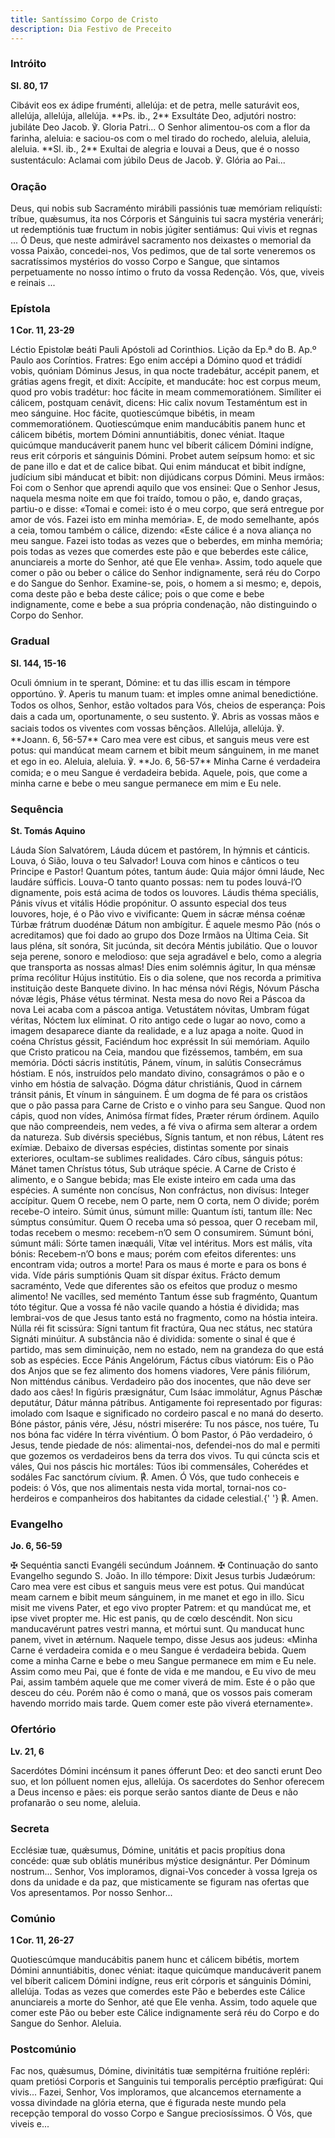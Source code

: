 ```yaml
---
title: Santíssimo Corpo de Cristo
description: Dia Festivo de Preceito
---
```


### Intróito

**Sl. 80, 17**

<div class="side-by-side not-content">
  <span>
    Cibávit eos ex ádipe fruménti, allelúja: et de petra, melle saturávit eos, allelúja, allelúja,
    allelúja. **Ps. ib., 2** Exsultáte Deo, adjutóri nostro: jubiláte Deo Jacob. ℣. Gloria Patri...
  </span>
  <span>
    O Senhor alimentou-os com a flor da farinha, aleluia: e saciou-os com o mel tirado do rochedo,
    aleluia, aleluia, aleluia. **Sl. ib., 2** Exultai de alegria e louvai a Deus, que é o nosso
    sustentáculo: Aclamai com júbilo Deus de Jacob. ℣. Glória ao Pai...
  </span>
</div>

### Oração

<div class="side-by-side not-content">
  <span>
    Deus, qui nobis sub Sacraménto mirábili passiónis tuæ memóriam reliquísti: tríbue, quǽsumus, ita
    nos Córporis et Sánguinis tui sacra mystéria venerári; ut redemptiónis tuæ fructum in nobis
    júgiter sentiámus: Qui vivis et regnas ...
  </span>
  <span>
    Ó Deus, que neste admirável sacramento nos deixastes o memorial da vossa Paixão, concedei-nos,
    Vos pedimos, que de tal sorte veneremos os sacratíssimos mystérios do vosso Corpo e Sangue, que
    sintamos perpetuamente no nosso íntimo o fruto da vossa Redenção. Vós, que, viveis e reinais ...
  </span>
</div>

### Epístola

**1 Cor. 11, 23-29**

<div class="side-by-side not-content">
  <span>Léctio Epistolæ beáti Pauli Apóstoli ad Corinthios.</span>
  <span>Lição da Ep.ª do B. Ap.º Paulo aos Coríntios.</span>
  <span>
    Fratres: Ego enim accépi a Dómino quod et trádidí vobis, quóniam Dóminus Jesus, in qua nocte
    tradebátur, accépit panem, et grátias agens fregit, et dixit: Accípite, et manducáte: hoc est
    corpus meum, quod pro vobis tradétur: hoc fácite in meam commemoratiónem. Simíliter ei cálicem,
    postquam cenávit, dicens: Hic calix novum Testaméntum est in meo sánguine. Hoc fácite,
    quotiescúmque bibétis, in meam commemoratiónem. Quotiescúmque enim manducábitis panem hunc et
    cálicem bibétis, mortem Dómini annuntiábitis, donec véniat. Itaque quicúmque manducáverit panem
    hunc vel bíberit cálicem Dómini indígne, reus erit córporis et sánguinis Dómini. Probet autem
    seípsum homo: et sic de pane illo e dat et de calice bibat. Qui enim mánducat et bibit indígne,
    judícium sibi mánducat et bibit: non dijúdicans corpus Dómini.
  </span>
  <span>
    Meus irmãos: Foi com o Senhor que aprendi aquilo que vos ensinei: Que o Senhor Jesus, naquela
    mesma noite em que foi traído, tomou o pão, e, dando graças, partiu-o e disse: «Tomai e comei:
    isto é o meu corpo, que será entregue por amor de vós. Fazei isto em minha memória». E, de modo
    semelhante, após a ceia, tomou também o cálice, dizendo: «Este cálice é a nova aliança no meu
    sangue. Fazei isto todas as vezes que o beberdes, em minha memória; pois todas as vezes que
    comerdes este pão e que beberdes este cálice, anunciareis a morte do Senhor, até que Ele venha».
    Assim, todo aquele que comer o pão ou beber o cálice do Senhor indignamente, será réu do Corpo e
    do Sangue do Senhor. Examine-se, pois, o homem a si mesmo; e, depois, coma deste pão e beba
    deste cálice; pois o que come e bebe indignamente, come e bebe a sua própria condenação, não
    distinguindo o Corpo do Senhor.
  </span>
</div>

### Gradual

**Sl. 144, 15-16**

<div class="side-by-side not-content">
  <span>
    Oculi ómnium in te sperant, Dómine: et tu das illis escam in témpore opportúno. ℣. Aperis tu
    manum tuam: et imples omne animal benedictióne.
  </span>
  <span>
    Todos os olhos, Senhor, estão voltados para Vós, cheios de esperança: Pois dais a cada um,
    oportunamente, o seu sustento. ℣. Abris as vossas mãos e saciais todos os viventes com vossas
    bênçãos.
  </span>
  <span>
    Allelúja, allelúja. ℣. **Joann. 6, 56-57** Caro mea vere est cibus, et sanguis meus vere est
    potus: qui mandúcat meam carnem et bibit meum sánguinem, in me manet et ego in eo.
  </span>
  <span>
    Aleluia, aleluia. ℣. **Jo. 6, 56-57** Minha Carne é verdadeira comida; e o meu Sangue é
    verdadeira bebida. Aquele, pois, que come a minha carne e bebe o meu sangue permanece em mim e
    Eu nele.
  </span>
</div>

### Sequência

**St. Tomás Aquino**

<div class="side-by-side not-content">
  <span>Láuda Síon Salvatórem, Láuda dúcem et pastórem, In hýmnis et cánticis.</span>
  <span>
    Louva, ó Sião, louva o teu Salvador! Louva com hinos e cânticos o teu Principe e Pastor!
  </span>
  <span>Quantum pótes, tantum áude: Quia májor ómni láude, Nec laudáre súfficis.</span>
  <span>
    Louva-O tanto quanto possas: nem tu podes louvá-l’O dignamente, pois está acima de todos os
    louvores.
  </span>
  <span>Láudis théma speciális, Pánis vívus et vitális Hódie propónitur.</span>
  <span>O assunto especial dos teus louvores, hoje, é o Pão vivo e vivificante:</span>
  <span>Quem in sácræ ménsa coénæ Túrbæ frátrum duodénæ Dátum non ambígitur.</span>
  <span>
    É aquele mesmo Pão (nós o acreditamos) que foi dado ao grupo dos Doze Irmãos na Última Ceia.
  </span>
  <span>Sit laus pléna, sít sonóra, Sit jucúnda, sit decóra Méntis jubilátio.</span>
  <span>
    Que o louvor seja perene, sonoro e melodioso: que seja agradável e belo, como a alegria que
    transporta as nossas almas!
  </span>
  <span>Díes enim solémnis ágitur, In qua ménsæ príma recólitur Hújus institútio.</span>
  <span>Eis o dia solene, que nos recorda a primitiva instituição deste Banquete divino.</span>
  <span>In hac ménsa nóvi Régis, Nóvum Páscha nóvæ légis, Pháse vétus términat.</span>
  <span>Nesta mesa do novo Rei a Páscoa da nova Lei acaba com a páscoa antiga.</span>
  <span>Vetustátem nóvitas, Umbram fúgat véritas, Nóctem lux elíminat.</span>
  <span>
    O rito antigo cede o lugar ao novo, como a imagem desaparece diante da realidade, e a luz apaga
    a noite.
  </span>
  <span>Quod in coéna Chrístus géssit, Faciéndum hoc expréssit In súi memóriam.</span>
  <span>Aquilo que Cristo praticou na Ceia, mandou que fizéssemos, também, em sua memória.</span>
  <span>Dócti sácris institútis, Pánem, vínum, in salútis Consecrámus hóstiam.</span>
  <span>
    E nós, instruídos pelo mandato divino, consagrámos o pão e o vinho em hóstia de salvação.
  </span>
  <span>Dógma dátur christiánis, Quod in cárnem tránsit pánis, Et vínum in sánguinem.</span>
  <span>
    É um dogma de fé para os cristãos que o pão passa para Carne de Cristo e o vinho para seu
    Sangue.
  </span>
  <span>Quod non cápis, quod non vídes, Animósa fírmat fídes, Præter rérum órdinem.</span>
  <span>
    Aquilo que não compreendeis, nem vedes, a fé viva o afirma sem alterar a ordem da natureza.
  </span>
  <span>Sub divérsis speciébus, Sígnis tantum, et non rébus, Látent res exímiæ.</span>
  <span>
    Debaixo de diversas espécies, distintas somente por sinais exteriores, ocultam-se sublimes
    realidades.
  </span>
  <span>Cáro cíbus, sánguis pótus: Mánet tamen Chrístus tótus, Sub utráque spécie.</span>
  <span>
    A Carne de Cristo é alimento, e o Sangue bebida; mas Ele existe inteiro em cada uma das
    espécies.
  </span>
  <span>A suménte non concísus, Non confráctus, non divísus: Integer accípitur.</span>
  <span>Quem O recebe, nem O parte, nem O corta, nem O divide; porém recebe-O inteiro.</span>
  <span>Súmit únus, súmunt mille: Quantum ísti, tantum ílle: Nec súmptus consúmitur.</span>
  <span>
    Quem O receba uma só pessoa, quer O recebam mil, todas recebem o mesmo: recebem-n’O sem O
    consumirem.
  </span>
  <span>
    Súmunt bóni, súmunt máli: Sórte tamen inæquáli, Vítæ vel intéritus. Mors est mális, víta bónis:
  </span>
  <span>
    Recebem-n’O bons e maus; porém com efeitos diferentes: uns encontram vida; outros a morte! Para
    os maus é morte e para os bons é vida.
  </span>
  <span>Víde páris sumptiónis Quam sit díspar éxitus. Frácto demum sacraménto,</span>
  <span>Vede que diferentes são os efeitos que produz o mesmo alimento!</span>
  <span>Ne vacílles, sed meménto Tantum ésse sub fragménto, Quantum tóto tégitur.</span>
  <span>
    Que a vossa fé não vacile quando a hóstia é dividida; mas lembrai-vos de que Jesus tanto está no
    fragmento, como na hóstia inteira.
  </span>
  <span>
    Núlla réi fit scissúra: Sígni tantum fit fractúra, Qua nec státus, nec statúra Signáti minúitur.
  </span>
  <span>
    A substância não é dividida: somente o sinal é que é partido, mas sem diminuição, nem no estado,
    nem na grandeza do que está sob as espécies.
  </span>
  <span>Ecce Pánis Angelórum, Fáctus cíbus viatórum:</span>
  <span>Eis o Pão dos Anjos que se fez alimento dos homens viadores,</span>
  <span>Vere pánis filiórum, Non mitténdus cánibus.</span>
  <span>Verdadeiro pão dos inocentes, que não deve ser dado aos cães!</span>
  <span>
    In figúris præsignátur, Cum Isáac immolátur, Agnus Páschæ deputátur, Dátur mánna pátribus.
  </span>
  <span>
    Antigamente foi representado por figuras: imolado com Isaque e significado no cordeiro pascal e
    no maná do deserto.
  </span>
  <span>
    Bóne pástor, pánis vére, Jésu, nóstri miserére: Tu nos pásce, nos tuére, Tu nos bóna fac vidére
    In térra vivéntium.
  </span>
  <span>
    Ó bom Pastor, ó Pão verdadeiro, ó Jesus, tende piedade de nós: alimentai-nos, defendei-nos do
    mal e permiti que gozemos os verdadeiros bens da terra dos vivos.
  </span>
  <span>
    Tu qui cúncta scis et váles, Qui nos páscis hic mortáles: Túos ibi commensáles, Coherédes et
    sodáles Fac sanctórum cívium.
    <span class="text-red-500">℟.</span> Amen.
  </span>
  <span>
    Ó Vós, que tudo conheceis e podeis: ó Vós, que nos alimentais nesta vida mortal, tornai-nos
    co-herdeiros e companheiros dos habitantes da cidade celestial.{' '}
    <span class="text-red-500">℟.</span> Amen.
  </span>
</div>

### Evangelho

**Jo. 6, 56-59**

<div class="side-by-side not-content">
  <span>
    <span class="text-red-500">✠</span> Sequéntia sancti Evangéli secúndum Joánnem.
  </span>
  <span>
    <span class="text-red-500">✠</span> Continuação do santo Evangelho segundo S. João.
  </span>
  <span>
    In illo témpore: Dixit Jesus turbis Judæórum: Caro mea vere est cibus et sanguis meus vere est
    potus. Qui mandúcat meam carnem e bibit meum sánguinem, in me manet et ego in illo. Sicu misit
    me vivens Pater, et ego vivo propter Patrem: et qu mandúcat me, et ipse vivet propter me. Hic
    est panis, qu de cœlo descéndit. Non sicu manducavérunt patres vestri manna, et mórtui sunt. Qu
    manducat hunc panem, vivet in ætérnum.
  </span>
  <span>
    Naquele tempo, disse Jesus aos judeus: «Minha Carne é verdadeira comida e o meu Sangue é
    verdadeira bebida. Quem come a minha Carne e bebe o meu Sangue permanece em mim e Eu nele. Assim
    como meu Pai, que é fonte de vida e me mandou, e Eu vivo de meu Pai, assim também aquele que me
    comer viverá de mim. Este é o pão que desceu do céu. Porém não é como o maná, que os vossos pais
    comeram havendo morrido mais tarde. Quem comer este pão viverá eternamente».
  </span>
</div>

### Ofertório

**Lv. 21, 6**

<div class="side-by-side not-content">
  <span>
    Sacerdótes Dómini incénsum it panes ófferunt Deo: et deo sancti erunt Deo suo, et lon pólluent
    nomen ejus, allelúja.
  </span>
  <span>
    Os sacerdotes do Senhor oferecem a Deus incenso e pães: eis porque serão santos diante de Deus e
    não profanarão o seu nome, aleluia.
  </span>
</div>

### Secreta

<div class="side-by-side not-content">
  <span>
    Ecclésiæ tuæ, quǽsumus, Dómine, unitátis et pacis propítius dona concéde: quæ sub oblátis
    munéribus mýstice designántur. Per Dóminum nostrum...
  </span>
  <span>
    Senhor, Vos imploramos, dignai-Vos conceder à vossa Igreja os dons da unidade e da paz, que
    misticamente se figuram nas ofertas que Vos apresentamos. Por nosso Senhor...
  </span>
</div>

### Comúnio

**1 Cor. 11, 26-27**

<div class="side-by-side not-content">
  <span>
    Quotiescúmque manducábitis panem hunc et cálicem bibétis, mortem Dómini annuntiábitis, donec
    véniat: itaque quicúmque manducáverit panem vel bíberit calicem Dómini indígne, reus erit
    córporis et sánguinis Dómini, allelúja.
  </span>
  <span>
    Todas as vezes que comerdes este Pão e beberdes este Cálice anunciareis a morte do Senhor, até
    que Ele venha. Assim, todo aquele que comer este Pão ou beber este Cálice indignamente será réu
    do Corpo e do Sangue do Senhor. Aleluia.
  </span>
</div>

### Postcomúnio

<div class="side-by-side not-content">
  <span>
    Fac nos, quǽsumus, Dómine, divinitátis tuæ sempitérna fruitióne repléri: quam pretiósi Corporis
    et Sanguinis tui temporalis percéptio præfigúrat: Qui vivis...
  </span>
  <span>
    Fazei, Senhor, Vos imploramos, que alcancemos eternamente a vossa divindade na glória eterna,
    que é figurada neste mundo pela recepção temporal do vosso Corpo e Sangue preciosíssimos. Ó Vós,
    que viveis e...
  </span>
</div>
